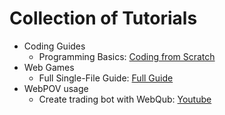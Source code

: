 

<Meta title="Index/Tutorials" />

# Collection of Tutorials

* Coding Guides
  * Programming Basics: <a href="https://webpov.gitbook.io/webgame">Coding from Scratch</a>
* Web Games
  * Full Single-File Guide: <a href="/?path=/docs/index-full-guide--docs">Full Guide</a>
* WebPOV usage
  * Create trading bot with WebQub: <a href="https://www.youtube.com/watch?v=2OVTDrkixyI&embeds_referring_euri=https%3A%2F%2Fcdn.iframe.ly%2F&source_ve_path=MjM4NTE&feature=emb_title">Youtube</a>
